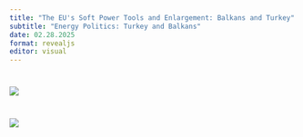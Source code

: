 ```yaml
---
title: "The EU's Soft Power Tools and Enlargement: Balkans and Turkey"
subtitle: "Energy Politics: Turkey and Balkans"
date: 02.28.2025
format: revealjs
editor: visual
---
```


# ![](images/WhatsApp%20Image%202025-05-29%20at%204.36.43%20PM.jpeg)

# ![](images/week%2011.png)
